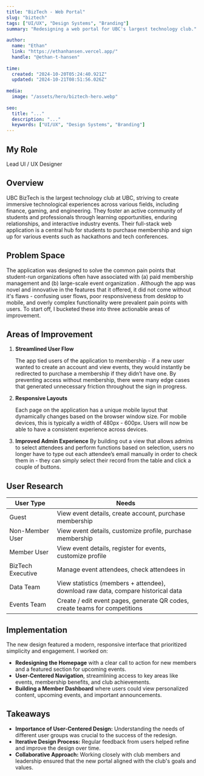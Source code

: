 ```yaml
---
title: "BizTech - Web Portal"
slug: "biztech"
tags: ["UI/UX", "Design Systems", "Branding"]
summary: "Redesigning a web portal for UBC's largest technology club."
 
author:
  name: "Ethan"
  link: "https://ethanhansen.vercel.app/"
  handle: "@ethan-t-hansen"
 
time:
  created: "2024-10-20T05:24:40.921Z"
  updated: "2024-10-21T08:51:56.026Z"
 
media:
  image: "/assets/hero/biztech-hero.webp"
 
seo:
  title: "..."
  description: "..."
  keywords: ["UI/UX", "Design Systems", "Branding"]
---
```


## My Role
Lead UI / UX Designer

## Overview

UBC BizTech is the largest technology club at UBC, striving to create immersive technological experiences across various fields, including finance, gaming, and engineering. They foster an active community of students and professionals through learning opportunities, enduring relationships, and interactive industry events. Their full-stack web application is a central hub for students to purchase membership and sign up for various events such as hackathons and tech conferences.

## Problem Space

The application was designed to solve the common pain points that student-run organizations often have associated with (a) paid membership management and (b) large-scale event organization . Although the app was novel and innovative in the features that it offered, it did not come without it's flaws - confusing user flows, poor responsiveness from desktop to mobile, and overly complex functionality were prevalent pain points with users. To start off, I bucketed these into three actionable areas of improvement.

## Areas of Improvement

1. **Streamlined User Flow** 
   
    The app tied users of the application to membership - if a new user wanted to create an account and view events, they would instantly be redirected to purchase a membership if they didn’t have one. By preventing access without membership, there were many edge cases that generated unnecessary friction throughout the sign in progress.

2. **Responsive Layouts** 
   
    Each page on the application has a unique mobile layout that dynamically changes based on the browser window size. For mobile devices, this is typically a width of 480px - 600px. Users will now be able to have a consistent experience across devices.

3. **Improved Admin Experience** 
    By building out a view that allows admins to select attendees and perform functions based on selection, users no longer have to type out each attendee’s email manually in order to check them in - they can simply select their record from the table and click a couple of buttons.

## User Research

| User Type       | Needs                                      |
|-----------------|--------------------------------------------|
| Guest	| View event details, create account, purchase membership |
| Non-Member User |	View event details, customize profile, purchase membership |
| Member User	| View event details, register for events, customize profile |
| BizTech Executive | Manage event attendees, check attendees in |
| Data Team	| View statistics (members + attendee), download raw data, compare historical data |
| Events Team |	Create / edit event pages, generate QR codes, create teams for competitions |

## Implementation

The new design featured a modern, responsive interface that prioritized simplicity and engagement. I worked on:

- **Redesigning the Homepage** with a clear call to action for new members and a featured section for upcoming events.
- **User-Centered Navigation**, streamlining access to key areas like events, membership benefits, and club achievements.
- **Building a Member Dashboard** where users could view personalized content, upcoming events, and important announcements.

## Takeaways

- **Importance of User-Centered Design:** Understanding the needs of different user groups was crucial to the success of the redesign.
- **Iterative Design Process:** Regular feedback from users helped refine and improve the design over time.
- **Collaborative Approach:** Working closely with club members and leadership ensured that the new portal aligned with the club's goals and values.
